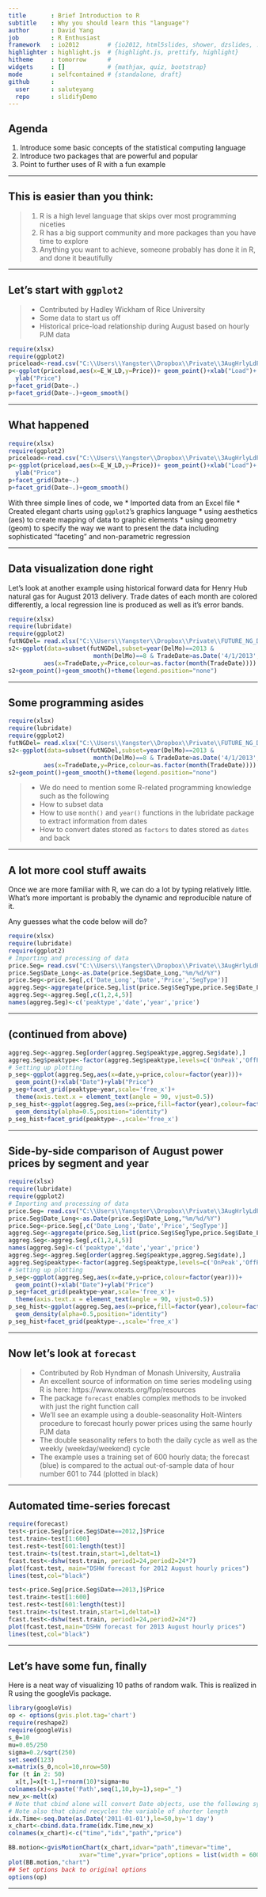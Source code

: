 ```yaml
---
title       : Brief Introduction to R
subtitle    : Why you should learn this "language"?
author      : David Yang
job         : R Enthusiast
framework   : io2012        # {io2012, html5slides, shower, dzslides, ...}
highlighter : highlight.js  # {highlight.js, prettify, highlight}
hitheme     : tomorrow      # 
widgets     : []            # {mathjax, quiz, bootstrap}
mode        : selfcontained # {standalone, draft}
github      :
  user      : saluteyang
  repo      : slidifyDemo
---
```


## Agenda

1. Introduce some basic concepts of the statistical computing language
2. Introduce two packages that are powerful and popular
3. Point to further uses of R with a fun example

---

## This is easier than you think:

> 1. R is a high level language that skips over most programming niceties
> 2. R has a big support community and more packages than you have time to explore
> 3. Anything you want to achieve, someone probably has done it in R, and done it beautifully

---

## Let's start with `ggplot2`

> * Contributed by Hadley Wickham of Rice University
> * Some data to start us off
> * Historical price-load relationship during August based on hourly PJM data
```r
require(xlsx)
require(ggplot2)
priceload<-read.csv("C:\\Users\\Yangster\\Dropbox\\Private\\3AugHrlyLdPrice_PJM.csv")
p<-ggplot(priceload,aes(x=E_W_LD,y=Price))+ geom_point()+xlab("Load")+
  ylab("Price")
p+facet_grid(Date~.)
p+facet_grid(Date~.)+geom_smooth()
```
---

## What happened

```r
require(xlsx)
require(ggplot2)
priceload<-read.csv("C:\\Users\\Yangster\\Dropbox\\Private\\3AugHrlyLdPrice_PJM.csv")
p<-ggplot(priceload,aes(x=E_W_LD,y=Price))+ geom_point()+xlab("Load")+
  ylab("Price")
p+facet_grid(Date~.)
p+facet_grid(Date~.)+geom_smooth()
```

With three simple lines of code, we
* Imported data from an Excel file
* Created elegant charts using `ggplot2`'s graphics language
  * using aesthetics (aes) to create mapping of data to graphic elements
  * using geometry (geom) to specify the way we want to present the data including sophisticated "faceting" and non-parametric regression

---

## Data visualization done right

Let's look at another example using historical forward data for Henry Hub natural gas for August 2013 delivery. Trade dates of each month are colored differently, a local regression line is produced as well as it's error bands.

```r
require(xlsx)
require(lubridate)
require(ggplot2)
futNGDel= read.xlsx("C:\\Users\\Yangster\\Dropbox\\Private\\FUTURE_NG_Del.xlsx",2,header=TRUE)
s2<-ggplot(data=subset(futNGDel,subset=year(DelMo)==2013 & 
                        month(DelMo)==8 & TradeDate>as.Date('4/1/2013','%m/%d/%Y')),
          aes(x=TradeDate,y=Price,colour=as.factor(month(TradeDate))))
s2+geom_point()+geom_smooth()+theme(legend.position="none")
```

---

## Some programming asides

```r
require(xlsx)
require(lubridate)
require(ggplot2)
futNGDel= read.xlsx("C:\\Users\\Yangster\\Dropbox\\Private\\FUTURE_NG_Del.xlsx",2,header=TRUE)
s2<-ggplot(data=subset(futNGDel,subset=year(DelMo)==2013 & 
                        month(DelMo)==8 & TradeDate>as.Date('4/1/2013','%m/%d/%Y')),
          aes(x=TradeDate,y=Price,colour=as.factor(month(TradeDate))))
s2+geom_point()+geom_smooth()+theme(legend.position="none")
```

> * We do need to mention some R-related programming knowledge such as the following
    * How to subset data
    * How to use `month()` and `year()` functions in the lubridate package to extract information from dates
    * How to convert dates stored as `factors` to dates stored as `dates` and back

---

## A lot more cool stuff awaits

Once we are more familiar with R, we can do a lot by typing relatively little. What's more important is probably the dynamic and reproducible nature of it.

Any guesses what the code below will do?

```r
require(xlsx)
require(lubridate)
require(ggplot2)
# Importing and processing of data
price.Seg= read.csv("C:\\Users\\Yangster\\Dropbox\\Private\\3AugHrlyLdPrice_PJM_2.csv",header=TRUE)
price.Seg$Date_Long<-as.Date(price.Seg$Date_Long,"%m/%d/%Y")
price.Seg<-price.Seg[,c('Date_Long','Date','Price','SegType')]
aggreg.Seg<-aggregate(price.Seg,list(price.Seg$SegType,price.Seg$Date_Long),mean)
aggreg.Seg<-aggreg.Seg[,c(1,2,4,5)]
names(aggreg.Seg)<-c('peaktype','date','year','price')
```

---

## (continued from above)

```r
aggreg.Seg<-aggreg.Seg[order(aggreg.Seg$peaktype,aggreg.Seg$date),]
aggreg.Seg$peaktype<-factor(aggreg.Seg$peaktype,levels=c('OnPeak','OffPeak',"Wknd"))
# Setting up plotting
p_seg<-ggplot(aggreg.Seg,aes(x=date,y=price,colour=factor(year)))+
  geom_point()+xlab("Date")+ylab("Price")
p_seg+facet_grid(peaktype~year,scale='free_x')+
  theme(axis.text.x = element_text(angle = 90, vjust=0.5))
p_seg_hist<-ggplot(aggreg.Seg,aes(x=price,fill=factor(year),colour=factor(year),..density..))+
  geom_density(alpha=0.5,position="identity")
p_seg_hist+facet_grid(peaktype~.,scale='free_x')
```

---

## Side-by-side comparison of August power prices by segment and year

```r
require(xlsx)
require(lubridate)
require(ggplot2)
# Importing and processing of data
price.Seg= read.csv("C:\\Users\\Yangster\\Dropbox\\Private\\3AugHrlyLdPrice_PJM_2.csv",header=TRUE)
price.Seg$Date_Long<-as.Date(price.Seg$Date_Long,"%m/%d/%Y")
price.Seg<-price.Seg[,c('Date_Long','Date','Price','SegType')]
aggreg.Seg<-aggregate(price.Seg,list(price.Seg$SegType,price.Seg$Date_Long),mean)
aggreg.Seg<-aggreg.Seg[,c(1,2,4,5)]
names(aggreg.Seg)<-c('peaktype','date','year','price')
aggreg.Seg<-aggreg.Seg[order(aggreg.Seg$peaktype,aggreg.Seg$date),]
aggreg.Seg$peaktype<-factor(aggreg.Seg$peaktype,levels=c('OnPeak','OffPeak',"Wknd"))
# Setting up plotting
p_seg<-ggplot(aggreg.Seg,aes(x=date,y=price,colour=factor(year)))+
  geom_point()+xlab("Date")+ylab("Price")
p_seg+facet_grid(peaktype~year,scale='free_x')+
  theme(axis.text.x = element_text(angle = 90, vjust=0.5))
p_seg_hist<-ggplot(aggreg.Seg,aes(x=price,fill=factor(year),colour=factor(year),..density..))+
  geom_density(alpha=0.5,position="identity")
p_seg_hist+facet_grid(peaktype~.,scale='free_x')
```

---

## Now let's look at `forecast`

> * Contributed by Rob Hyndman of Monash University, Australia
> * An excellent source of information on time series modeling using R is here: https://www.otexts.org/fpp/resources
> * The package `forecast` enables complex methods to be invoked with just the right function call
> * We'll see an example using a double-seasonality Holt-Winters procedure to forecast hourly power prices using the same hourly PJM data
    * The double seasonality refers to both the daily cycle as well as the weekly (weekday/weekend) cycle
> * The example uses a training set of 600 hourly data; the forecast (blue) is compared to the actual out-of-sample data of hour number 601 to 744 (plotted in black)

---

## Automated time-series forecast

```r
require(forecast)
test<-price.Seg[price.Seg$Date==2012,]$Price
test.train<-test[1:600]
test.rest<-test[601:length(test)]
test.train<-ts(test.train,start=1,deltat=1)
fcast.test<-dshw(test.train, period1=24,period2=24*7)
plot(fcast.test, main="DSHW forecast for 2012 August hourly prices")
lines(test,col="black")

test<-price.Seg[price.Seg$Date==2013,]$Price
test.train<-test[1:600]
test.rest<-test[601:length(test)]
test.train<-ts(test.train,start=1,deltat=1)
fcast.test<-dshw(test.train, period1=24,period2=24*7)
plot(fcast.test,main="DSHW forecast for 2013 August hourly prices")
lines(test,col="black")
```

---

## Let's have some fun, finally

Here is a neat way of visualizing 10 paths of random walk. This is realized in R using the googleVis package.
```r
library(googleVis)
op <- options(gvis.plot.tag='chart')
require(reshape2)
require(googleVis)
s_0=10
mu=0.05/250
sigma=0.2/sqrt(250)
set.seed(123)
x=matrix(s_0,ncol=10,nrow=50) 
for (t in 2: 50)                 
  x[t,]=x[t-1,]+rnorm(10)*sigma+mu 
colnames(x)<-paste('Path',seq(1,10,by=1),sep="_")
new_x<-melt(x)
# Note that cbind alone will convert Date objects, use the following syntax instead
# Note also that cbind recycles the variable of shorter length
idx.Time<-seq.Date(as.Date('2011-01-01'),le=50,by='1 day')
x_chart<-cbind.data.frame(idx.Time,new_x)
colnames(x_chart)<-c("time","idx","path","price")
```

```r
BB.motion<-gvisMotionChart(x_chart,idvar="path",timevar="time",
                    xvar="time",yvar="price",options = list(width = 600, height = 450))
plot(BB.motion,"chart")
## Set options back to original options
options(op)
```
---